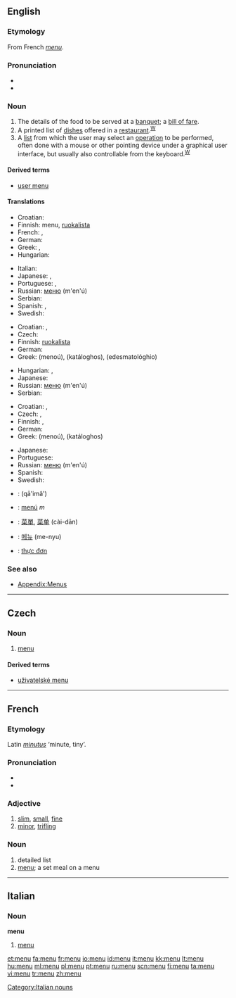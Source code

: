 {{also|menú}}
==English==
{{wikipedia|mul=menu (disambiguation)}}

===Etymology===
From French ''[[menu#French|menu]]''.

===Pronunciation===
* {{IPA|/ˈmɛnju:/}}
* {{audio|en-us-menu.ogg|Audio (US)}}

===Noun===
{{en-noun}}

# The details of the food to be served at a [[banquet]]; a [[bill of fare]].
# A printed list of [[dish]]es offered in a [[restaurant]].<sup>[[W:menu|W]]</sup>
# A [[list]] from which the user may select an [[operation]] to be performed, often done with a mouse or other pointing device under a graphical user interface, but usually also controllable from the keyboard.<sup>[[W:menu (computing)|W]]</sup>

====Derived terms====
* [[user menu]]

====Translations====
{{trans-top|details of the food to be served at a banquet}}
* Croatian: {{t-|hr|meni|m}}
* Finnish: menu, [[ruokalista]]
* French: {{t+|fr|carte|f}}, {{t+|fr|menu|m}}
* German: {{t-|de|Menü|n}}
* Greek: {{t+|el|εδεσματολόγιο|n|tr=edesmatológhio|sc=Grek}}, {{t+|el|κατάλογος|m|tr=katáloghos|sc=Grek}}
* Hungarian: {{t+|hu|menü}}
{{trans-mid}}
* Italian: {{t+|it|carta|f}}
* Japanese: {{t-|ja|メニュー|tr=menyū|sc=Jpan}}, {{t|ja|お品書き|tr=oshinagaki|sc=Jpan}}
* Portuguese: {{t+|pt|cardápio}}, {{t+|pt|menu}}
* Russian: [[меню]] (m'en'ú) {{n}}
* Serbian: {{t-|sr|jelovnik|m}}
* Spanish: {{t-|es|menú|m}}, {{t+|es|carta|f}}
* Swedish: {{t-|sv|meny|c}}
{{trans-bottom}}

{{trans-top|printed list of dishes offered in a restaurant}}
* Croatian: {{t-|hr|meni|m}}, {{t-|hr|jelovnik|m}}
* Czech: {{t-|cs|jídelní lístek|m}}
* Finnish: [[ruokalista]]
* German: {{t+|de|Speisekarte|f}}
* Greek: {{t+|el|μενού|n|sc=Grek}} (menoú), {{t+|el|κατάλογος|m|sc=Grek}} (katáloghos), {{t+|el|εδεσματολόγιο|n|sc=Grek}} (edesmatológhio)
{{trans-mid}}
* Hungarian: {{t+|hu|menü}}, {{t|hu|étlap}}
* Japanese: {{t-|ja|メニュー|tr=menyū|sc=Jpan}}
* Russian: [[меню]] (m'en'ú) {{n}}
* Serbian: {{t-|sr|jelovnik|m}}
{{trans-bottom}}

{{trans-top|list from which the user may select an operation to be performed}}
* Croatian: {{t-|hr|meni|m}}, {{t|hr|izbornik|m}}
* Czech: {{t-|cs|nabídka|f}}, {{t-|cs|menu|n}}
* Finnish: {{t+|fi|menu}}, {{t-|fi|valikko}}
* German: {{t-|de|Menü|n}}
* Greek: {{t+|el|μενού|n|sc=Grek}} (menoú), {{t+|el|κατάλογος|m|sc=Grek}} (katáloghos)
{{trans-mid}}
* Japanese: {{t-|ja|メニュー|tr=menyū|sc=Jpan}}
* Portuguese: {{t+|pt|menu}}
* Russian: [[меню]] (m'en'ú) {{n}}
* Spanish: {{t-|es|menú|m}}
* Swedish: {{t-|sv|meny|c}}
{{trans-bottom}}

{{checktrans-top}}
* {{ttbc|Arabic}}: {{Arab|[[قائمة]]}} (qā'imâ')
* {{ttbc|Catalan}}: [[menú]] ''m''
* {{ttbc|Chinese}}: [[菜單]], [[菜单]] (cài-dān)
* {{ttbc|Korean}}: [[메뉴]] (me-nyu)
* {{ttbc|Vietnamese}}: [[thực đơn]]
{{trans-bottom}}

===See also===
* [[Appendix:Menus]]

----

==Czech==

===Noun===
{{cs-noun|g=n}}

# [[#English|menu]]

====Derived terms====
* [[uživatelské menu]] {{n}}

----

==French==

===Etymology===
Latin ''[[minutus]]'' ‘minute, tiny’.

===Pronunciation===
* {{audio|Fr-menu.ogg|audio}}
* {{IPA|/məny/|lang=fr}}

===Adjective===
{{fr-adj}}

# [[slim]], [[small]], [[fine]]
# [[minor]], [[trifling]]

===Noun===
{{fr-noun|m}}

# detailed list
# [[menu#English|menu]]; a set meal on a menu

----

==Italian==

===Noun===
'''menu''' {{m}} {{inv}}

# [[#English|menu]]

[[Category:Italian nouns]]

[[et:menu]]
[[fa:menu]]
[[fr:menu]]
[[io:menu]]
[[id:menu]]
[[it:menu]]
[[kk:menu]]
[[lt:menu]]
[[hu:menu]]
[[ml:menu]]
[[pl:menu]]
[[pt:menu]]
[[ru:menu]]
[[scn:menu]]
[[fi:menu]]
[[ta:menu]]
[[vi:menu]]
[[tr:menu]]
[[zh:menu]]